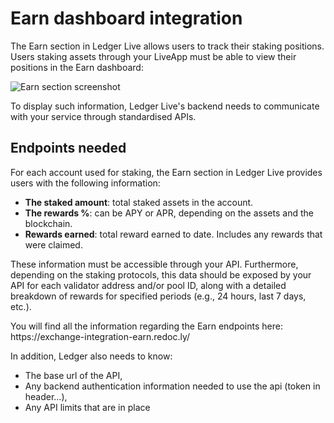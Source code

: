 
# Earn dashboard integration

The Earn section in Ledger Live allows users to track their staking positions. Users staking assets through your LiveApp must be able to view their positions in the Earn dashboard:
<br />

<img alt="Earn section screenshot" src="/exchange/screen-ledger-live-earn-dashboard.png" />

To display such information, Ledger Live's backend needs to communicate with your service through standardised APIs.

## Endpoints needed

For each account used for staking, the Earn section in Ledger Live provides users with the following information:
- **The staked amount**: total staked assets in the account.
- **The rewards %**: can be APY or APR, depending on the assets and the blockchain.
- **Rewards earned**: total reward earned to date. Includes any rewards that were claimed.

These information must be accessible through your API.
Furthermore, depending on the staking protocols, this data should be exposed by your API for each validator address and/or pool ID, along with a detailed breakdown of rewards for specified periods (e.g., 24 hours, last 7 days, etc.).

<Callout type="info" emoji="🔗">
You will find all the information regarding the Earn endpoints here: https://exchange-integration-earn.redoc.ly/
</Callout>

In addition, Ledger also needs to know:

- The base url of the API,
- Any backend authentication information needed to use the api (token in header…),
- Any API limits that are in place